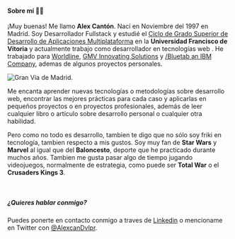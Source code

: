 #### Sobre mí 🙋‍♂️

¡Muy buenas! Me llamo **Alex Cantón**. Nací en Noviembre del 1997 en Madrid. Soy Desarrollador Fullstack y estudié el [Ciclo de Grado Superior de Desarrollo de Aplicaciones Multiplataforma](https://www.ufv.es/cetys/tecnico-superior-en-desarrollo-de-aplicaciones-multiplataforma/) en la **Universidad Francisco de Vitoria** y actualmente trabajo como desarrollador en tecnologías web . He trabajado para [Worldline](https://es.worldline.com/es/home.html), [GMV Innovating Solutions](https://www.gmv.com/es-es) y [/Bluetab an IBM Company](https://www.bluetab.net/es/), ademas de algunos proyectos personales.

![Gran Vía de Madrid. ](/images/pages/about/retiro.jpg) 

Me encanta aprender nuevas tecnologías o metodologías sobre desarrollo web, encontrar las mejores prácticas para cada caso y aplicarlas en pequeños proyectos o en proyectos profesionales, además de leer cualquier libro o artículo sobre desarrollo personal o cualquier otra habilidad.

Pero como no todo es desarrollo, tambien te digo que no sólo soy friki en tecnología, tambien respecto a mis gustos. Soy muy fan de **Star Wars** y **Marvel** al igual que del **Baloncesto**, deporte que he practicado durante muchos años. Tambien me gusta pasar algo de tiempo jugando videojuegos, normalmente de estrategia, como puede ser **Total War** o el **Crusaders Kings 3**.

<br />

##### ¿Quieres hablar conmigo?

Puedes ponerte en contacto conmigo a traves de [Linkedin](https://www.linkedin.com/in/alejandro-cant%C3%B3n-garc%C3%ADa-2a5b7311a/) o mencioname en Twitter con [@AlexcanDvlpr](https://twitter.com/intent/tweet?url=Hola+@AlexcanDvlpr.).